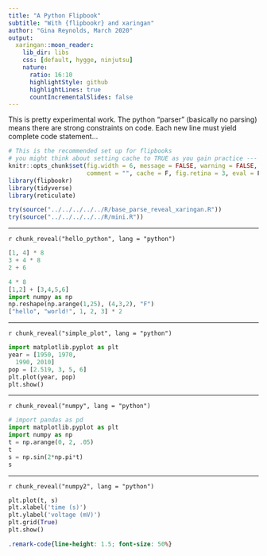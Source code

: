 ```yaml
---
title: "A Python Flipbook"
subtitle: "With {flipbookr} and xaringan"
author: "Gina Reynolds, March 2020"
output:
  xaringan::moon_reader:
    lib_dir: libs
    css: [default, hygge, ninjutsu]
    nature:
      ratio: 16:10
      highlightStyle: github
      highlightLines: true
      countIncrementalSlides: false
---
```



This is pretty experimental work.  The python "parser" (basically no parsing) means there are strong constraints on code.  Each new line must yield complete code statement...  


```r
# This is the recommended set up for flipbooks
# you might think about setting cache to TRUE as you gain practice --- building flipbooks from scratch can be time consuming
knitr::opts_chunk$set(fig.width = 6, message = FALSE, warning = FALSE, 
                      comment = "", cache = F, fig.retina = 3, eval = F)
library(flipbookr)
library(tidyverse)
library(reticulate)
```


<!-- This next chunk is just for the developer -- working w/ local code -->

```r
try(source("../../../../../R/base_parse_reveal_xaringan.R"))
try(source("../../../../../R/mini.R"))
```


---

`r chunk_reveal("hello_python", lang = "python")`


```python
[1, 4] * 8
3 + 4 * 8 
2 + 6

4 * 8
[1,2] + [3,4,5,6]
import numpy as np
np.reshape(np.arange(1,25), (4,3,2), "F")
["hello", "world!", 1, 2, 3] * 2
```

---

`r chunk_reveal("simple_plot", lang = "python")`


```python
import matplotlib.pyplot as plt
year = [1950, 1970, 
  1990, 2010]
pop = [2.519, 3, 5, 6]
plt.plot(year, pop)
plt.show()
```




---

`r chunk_reveal("numpy", lang = "python")`


```python
# import pandas as pd
import matplotlib.pyplot as plt
import numpy as np
t = np.arange(0, 2, .05)
t
s = np.sin(2*np.pi*t)
s
```


---

`r chunk_reveal("numpy2", lang = "python")`


```python
plt.plot(t, s)
plt.xlabel('time (s)')
plt.ylabel('voltage (mV)')
plt.grid(True)
plt.show()
```




```css
.remark-code{line-height: 1.5; font-size: 50%}
```
